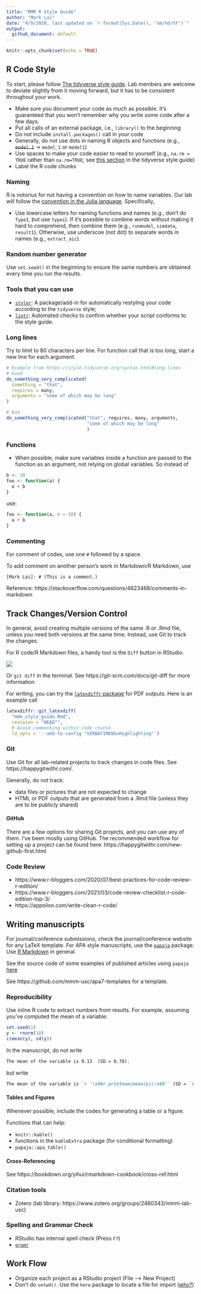 ```yaml
---
title: "MMM R Style Guide"
author: "Mark Lai"
date: "4/9/2020, last updated on `r format(Sys.Date(), '%m/%d/%Y')`"
output: 
  github_document: default
---
```


```r
knitr::opts_chunk$set(echo = TRUE)
```

## R Code Style

To start, please follow [The tidyverse style guide](https://style.tidyverse.org/). Lab members are welcome to deviate slightly from it moving forward, but it has to be consistent throughout your work. 

- Make sure you document your code as much as possible. It's guaranteed that you won't remember why you write some code after a few days. 
- Put all calls of an external package, i.e., `library()` to the beginning
- Do not include `install.packages()` call in your code
- Generally, do not use dots in naming R objects and functions (e.g., ~~`model.1`~~ &rarr; `model_1` or `model1`)
- Use spaces to make your code easier to read to yourself (e.g., `na.rm = TRUE` rather than `na.rm=TRUE`; see [this section](https://style.tidyverse.org/syntax.html#spacing) in the tidyverse style guide)
- Label the R code chunks

### Naming

R is notorius for not having a convention on how to name variables. Our lab will follow the [convention in the Julia language](https://docs.julialang.org/en/v1/manual/style-guide/#Use-naming-conventions-consistent-with-Julia-base/). Specifically, 

- Use lowercase letters for naming functions and names (e.g., don't do `TypeI`, but use `typei`). If it's possible to combine words without making it hard to comprehend, then combine them (e.g., `runmodel`, `simdata`, `result1`). Otherwise, use underscoe (not dot) to separate words in names (e.g., `extract_aic`). 

### Random number generator

Use `set.seed()` in the beginning to ensure the same numbers are obtained every time you run the results. 

### Tools that you can use

- [`styler`](https://style.tidyverse.org/): A package/add-in for automatically restyling your code according to the `tidyverse` style; 
- [`lintr`](https://github.com/jimhester/lintr): Automated checks to confirm whether your script conforms to the style guide. 

### Long lines

Try to limit to 80 characters per line. For function call that is too long, start a new line for each argument. 

```r
# Example from https://style.tidyverse.org/syntax.html#long-lines
# Good
do_something_very_complicated(
  something = "that",
  requires = many,
  arguments = "some of which may be long"
)

# Bad
do_something_very_complicated("that", requires, many, arguments,
                              "some of which may be long"
                              )
```


### Functions

- When possible, make sure variables inside a function are passed to the function as an argument, not relying on global variables. So instead of 

```r
b <- 10
foo <- function(a) {
  a + b
}
```

use:

```r
foo <- function(a, b = 10) {
  a + b
}
```

### Commenting

For comment of codes, use one `#` followed by a space.

To add comment on another person's work in Markdown/R Markdown, use

```
[Mark Lai]: # (This is a comment.)
```

Reference: https://stackoverflow.com/questions/4823468/comments-in-markdown

## Track Changes/Version Control

In general, avoid creating multiple versions of the same .R or .Rmd file, unless you need both versions at the same time. Instead, use Git to track the changes.

For R code/R Markdown files, a handy tool is the `Diff` button in RStudio.

![](Git-Difff.png)

Or `git diff` in the terminal. See https://git-scm.com/docs/git-diff for more information

For writing, you can try the [`latexdiffr` package](https://cran.r-project.org/web/packages/latexdiffr/) for PDF outputs. Here is an example call

```r
latexdiffr::git_latexdiff(
  "mmm_style_guide.Rmd", 
  revision = "HEAD^",
  # Avoid commenting within code chunsk
  ld_opts = '--add-to-config "VERBATIMENV=Highlighting"')
```

### Git

Use Git for all lab-related projects to track changes in code files. See https://happygitwithr.com/. 

Generally, do not track:

- data files or pictures that are not expected to change
- HTML or PDF outputs that are generated from a .Rmd file (unless they are to be publicly shared)

#### GitHub

There are a few options for sharing Git projects, and you can use any of them. I've been mostly using GitHub. The recommended workflow for setting up a project can be found here: https://happygitwithr.com/new-github-first.html

### Code Review

- https://www.r-bloggers.com/2020/07/best-practices-for-code-review-r-edition/
- https://www.r-bloggers.com/2021/03/code-review-checklist-r-code-edition-top-3/
- https://appsilon.com/write-clean-r-code/

## Writing manuscripts

For journal/conference submissions, check the journal/conference website for any LaTeX template. For APA style manuscripts, use the [`papaja`](https://crsh.github.io/papaja_man/) package. Use [R Markdown](https://rmarkdown.rstudio.com/) in general. 

See the source code of some examples of published articles using `papaja` [here](https://crsh.github.io/papaja_man/published-manuscripts.html)

See https://github.com/mmm-usc/apa7-templates for a template.

### Reproducibility

Use inline R code to extract numbers from results. For example, assuming you've computed the mean of a variable:

```r
set.seed(1)
y <- rnorm(10)
c(mean(y), sd(y))
```

In the manuscript, do not write

````markdown
The mean of the variable is 0.13  (SD = 0.78).
````

but write 

````markdown
The mean of the variable is `r '\x60r printnum(mean(y))\x60'` (SD = `r '\x60r printnum(sd(y))\x60'`).
````

#### Tables and Figures

Whenever possible, include the codes for generating a table or a figure. 

Functions that can help:

- `knitr::kable()`
- functions in the `kableExtra` package (for conditional formatting)
- `papaja::apa_table()`

#### Cross-Referencing

See https://bookdown.org/yihui/rmarkdown-cookbook/cross-ref.html

### Citation tools

- Zotero (lab library: https://www.zotero.org/groups/2460343/mmm-lab-usc)

### Spelling and Grammar Check

- RStudio has internal spell check (Press `F7`)
- [`gramr`](https://github.com/ropenscilabs/gramr)

## Work Flow

- Organize each project as a RStudio project (File --> New Project)
- Don't do `setwd()`. Use the `here` package to locate a file for import ([why?](https://github.com/jennybc/here_here))

<!-- ## Posters, CVs -->

<!-- Check out the interesting [`pagedown`](https://github.com/rstudio/pagedown) package -->

